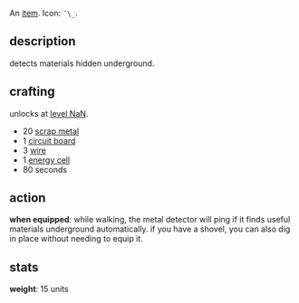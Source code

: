 An [[items|item]]. Icon: <code><nowiki>¯\_</nowiki></code>.

== description ==

detects materials hidden underground.

== crafting ==

unlocks at [[level NaN]].

* 20 [[scrap metal]]
* 1 [[circuit board]]
* 3 [[wire]]
* 1 [[energy cell]]
* 80 seconds

== action ==

'''when equipped''': while walking, the metal detector will ping if it finds useful materials underground automatically. if you have a shovel, you can also dig in place without needing to equip it.

== stats ==

'''weight''': 15 units